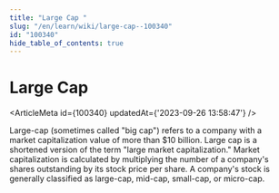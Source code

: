 ```yaml
---
title: "Large Cap "
slug: "/en/learn/wiki/large-cap--100340"
id: "100340"
hide_table_of_contents: true
---
```



# Large Cap 

<ArticleMeta id={100340} updatedAt={'2023-09-26 13:58:47'} />
<div className='border-solid border-b border-t-0 my-4 border-[var(--ifm-color-gray-300)]' />

Large-cap (sometimes called "big cap") refers to a company with a market capitalization value of more than $10 billion. Large cap is a shortened version of the term "large market capitalization." Market capitalization is calculated by multiplying the number of a company's shares outstanding by its stock price per share. A company's stock is generally classified as large-cap, mid-cap, small-cap, or micro-cap.
